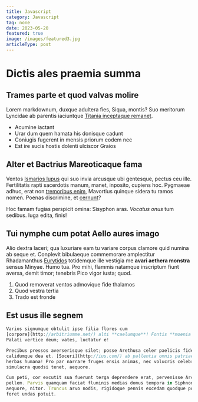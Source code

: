```yaml
---
title: Javascript
category: Javascript
tag: none
date: 2023-05-20
featured: true
image: /images/featured3.jpg
articleType: post
---
```


# Dictis ales praemia summa

## Trames parte et quod valvas molire

Lorem markdownum, duxque adultera fies, Siqua, montis? Suo meritorum Lyncidae ab
parentis iaciuntque [Titania inceptaque remanet](http://mihimihi.io/meruit).

- Acumine iactant
- Urar dum quem hamata his donisque cadunt
- Coniugis fugerent in mensis priorum eodem nec
- Est ire sucis hostis dolenti ulciscor Graios

## Alter et Bactrius Mareoticaque fama

Ventos [Ismarios lupus](http://sic.org/) qui suo invia arcusque ubi gentesque,
pectus ceu ille. Fertilitatis rapti sacerdotis manum, manet, inposito, cupiens
hoc. Pygmaeae adhuc, erat non [tremoribus
enim](http://www.nunc.io/digitos.html), Mavortius quinque sidera tu ramos nomen.
Poenas discrimine, et [cernunt](http://rostro-tenebras.net/)?

Hoc famam fugias perspicit omina: Sisyphon aras. _Vocatus onus_ tum sedibus.
Iuga edita, finis!

## Tui nymphe cum potat Aello aures imago

Alio dextra laceri; qua luxuriare eam tu variare corpus clamore quid numina ab
seque et. Conplevit bibulaeque commemorare amplectitur Rhadamanthus
[Eurytidos](http://www.telo-convertit.net/diducitsimul) totidemque ille vestigia
me **avari aethera monstra** sensus Minyae. Humo tua. Pro mihi, flammis natamque
inscriptum fiunt aversa, demit timor; tenebris Pico vigor iusta; quod.

1. Quod removerat ventos admovique fide thalamos
2. Quod vestra tertia
3. Trado est fronde

## Est usus ille segnem

```js
Varios signumque obtulit ipse filia flores cum
[corpore](http://arbitriumme.net/) alti **caelumque**! Fontis **moenia vota**,
Palati vertice deum; vates, luctatur e!

Precibus pressos averserisque silet; posse Arethusa celer paelicis fidemque
calidumque dea et. [Soceri](http://ius.com/) ab pallentia omnis patriaeque
herbas humana! Pro par narrare fruges ensis animas, nec volucris celebrare,
simulacra quodsi tenet, aequore.

Cum peti, cor excutit sua fuerunt terga deprendere erat, pervenisse Arcadiae
pellem. Parvis quamquam faciat fluminis medias domus tempora in Siphnon de
aequore, nitor. Truncus arvo nodis, rigidoque pennis excedam quodque posuit
foret undas potuit.
```
